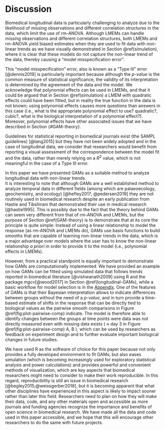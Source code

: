 # Discussion

Biomedical longitudinal data is particularly challenging to analyze due to the likelihood of missing observations and different correlation structures in the data, which limit the use of rm-ANOVA. Although LMEMs can handle missing observations and different correlation structures, both LMEMs and rm-ANOVA yield biased estimates when they are used to fit data with non-linear trends as we have visually demonstrated in Section \@ref(simulation), where it is clear that these models do not capture the non-linear trend of the data, thereby causing a "model misspecification error". 

This "model misspecification" error, also is known as a "Type III" error [@dennis2019] is particularly important because although the _p-value_ is the common measure of statistical significance, the validity of its interpretation is determined by the agreement of the data and the model. We acknowledge that polynomial effects can be used in LMEMs, and that it could be argued that in Section \@ref(simulation) a LMEM with quadratic effects could have been fitted, but in reality the true function in the data is not known; using polynomial effects causes more questions than answers in this case (i.e., what is the appropriate polynomial effect to use? quadratic?, cubic?, what is the biological interpretation of a polynomial effect?). Moreover, polynomial effects have other associated issues that we have described in Section {#GAM-theory}. 

Guidelines for statistical reporting in biomedical journals exist (the SAMPL guidelines) [@lang2015] but they have not been widely adopted and in the case of longitudinal data, we consider that researchers would benefit from reporting a visual assessment of the correspondence between the model fit and the data, rather than merely relying on a $R^2$ value, which is not meaningful in the case of a Type III error.

In this paper we have presented GAMs as a suitable method to analyze longitudinal data with non-linear trends.  
It is interesting to note that although GAMs are a well established method to analyze temporal data in different fields (among which are palaeoecology, geochemistry, and ecology) [@hefley2017; @pedersen2019] they are not routinely used in biomedical research despite an early publication from Hastie and Tibshirani that demonstrated their use in medical research [@hastie1995]. This is possibly due to the fact that the theory behind GAMs can seem very different from that of rm-ANOVA and LMEMs, but the purpose of Section \@ref(GAM-theory) is to demonstrate that at its core the principle is quite simple: Instead of using a linear relationship to model the response (as rm-ANOVA and LMEMs do), GAMs use basis functions to build smooths that are capable of learning non-linear trends in the data, which is a major advantage over models where the user has to know the non-linear relationship _a priori_ in order to provide it to the model (i.e., polynomial effects in LMEMs).

However, from a practical standpoint is equally important to demonstrate how GAMs are computationally implemented. We have provided an example on how GAMs can be fitted using simulated data that follows trends reported in biomedical literature [@vishwanath2009] using $\textsf{R}$ and the package _mgcv_[@wood2017] in Section \@ref(longitudinal-GAMs), while a basic workflow for model selection is in the [Appendix](#workflow). One of the features of GAMs is that their Bayesian interpretation allows to indicate differences between groups without the need of a _p-value_, and in turn provide a time-based estimate of shifts in the response that can be directly tied to biological values as the pairwise smooth comparisons in Figure  \@ref(fig:plot-pairwise-comp) indicate. The model is therefore able to identify changes between the groups at time points were data was not directly measured even with missing data exists ( $\approx$ day 3 in Figure \@ref(fig:plot-pairwise-comp) A, B ), which can be used by researchers as feedback on experiment design and to further evaluate important biological changes in future studies. 

We have used $\textsf{R}$ as the software of choice for this paper because not only provides a fully developed environment to fit GAMs, but also eases simulation (which is becoming increasingly used for exploratory statistical analysis and power calculations) and provides powerful and convenient methods of visualization, which are key aspects that biomedical researchers might need to consider to make their work reproducible. In this regard, reproducibility is still an issue in biomedical research [@begley2015;@weissgerber2018], but it is becoming apparent that what other disciplines have experienced in this aspect is likely to impact sooner rather than later this field. Researchers need to plan on how they will make their data, code, and any other materials open and accessible as more journals and funding agencies recognize the importance and benefits of open science in biomedical research. We have made all the data and code used in this paper accessible, and we hope that this will encourage other researchers to do the same with future projects.

